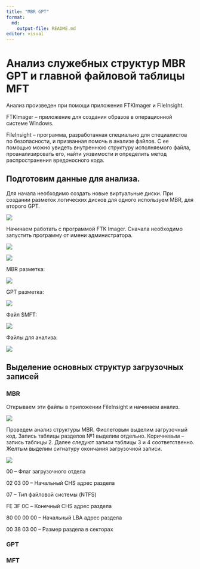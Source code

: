 ```yaml
---
title: "MBR GPT" 
format:   
  md:     
    output-file: README.md 
editor: visual 
---
```


# Анализ служебных структур MBR GPT и главной файловой таблицы MFT

Анализ произведен при помощи приложения FTKImager и FileInsight.

FTKImager – приложение для создания образов в операционной системе Windows.

FileInsight – программа, разработанная специально для специалистов по безопасности, и призванная помочь в анализе файлов. С ее помощью можно увидеть внутреннюю структуру исполняемого файла, проанализировать его, найти уязвимости и определить метод распространения вредоносного кода.

## Подготовим данные для анализа.

Для начала необходимо создать новые виртуальные диски. При создании
разметок логических дисков для одного используем MBR, для второго GPT.

![](images/clipboard-281437257.png)

Начинаем работать с программой FTK Imager. Сначала необходимо запустить программу от имени администратора.

![](images/clipboard-2941943494.png)

![](images/clipboard-626177226.png)

MBR разметка:

![](images/clipboard-1708922138.png)

GPT разметка:

![](images/clipboard-2319654278.png)

Файл \$MFT:

![](images/clipboard-4227436200.png)

Файлы для анализа:

![](images/clipboard-1639063410.png)

## Выделение основных структур загрузочных записей

### MBR

Открываем эти файлы в приложении FileInsight и начинаем анализ.

![](images/clipboard-4069806392.png)

Проведем анализ структуры MBR. Фиолетовым выделим загрузочный код. Запись таблицы разделов №1 выделим отдельно. Коричневым – запись таблицы 2. Далее следуют записи таблицы 3 и 4 соответственно. Желтым выделим сигнатуру окончания загрузочной записи.

![](images/clipboard-1453053785.png)

00 – Флаг загрузочного отдела

02 03 00 – Начальный CHS адрес раздела

07 – Тип файловой системы (NTFS)

FE 3F 0C – Конечный CHS адрес раздела

80 00 00 00 – Начальный LBA адрес раздела

00 38 03 00 – Размер раздела в секторах

### GPT

### MFT
